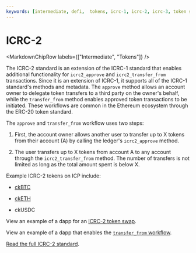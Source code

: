 ```yaml
---
keywords: [intermediate, defi,  tokens, icrc-1, icrc-2, icrc-3, token standards, icrc standard, tokens, standards, icrc-7, icrc-37]
---
```




# ICRC-2

<MarkdownChipRow labels={["Intermediate", "Tokens"]} />

The ICRC-2 standard is an extension of the ICRC-1 standard that enables additional functionality for `icrc2_approve` and `icrc2_transfer_from` transactions. Since it is an extension of ICRC-1, it supports all of the ICRC-1 standard's methods and metadata. The `approve` method allows an account owner to delegate token transfers to a third party on the owner's behalf, while the `transfer_from` method enables approved token transactions to be initiated. These workflows are common in the Ethereum ecosystem through the ERC-20 token standard.

The `approve` and `transfer_from` workflow uses two steps:

1. First, the account owner allows another user to transfer up to X tokens from their account (A) by calling the ledger's `icrc2_approve` method.

2. The user transfers up to X tokens from account A to any account through the `icrc2_transfer_from` method. The number of transfers is not limited as long as the total amount spent is below X.

Example ICRC-2 tokens on ICP include:

- [ckBTC](/docs/defi/chain-key-tokens/ckbtc/overview)

- [ckETH](/docs/defi/chain-key-tokens/cketh/overview)

- ckUSDC

View an example of a dapp for an [ICRC-2 token swap](https://github.com/dfinity/examples/tree/master/motoko/icrc2-swap).

View an example of a dapp that enables the [`transfer_from` workflow](https://github.com/dfinity/examples/tree/master/motoko/token_transfer_from).

[Read the full ICRC-2 standard](https://github.com/dfinity/ICRC-1/tree/main/standards/ICRC-2).
